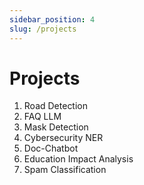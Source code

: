 ---
sidebar_position: 4
slug: /projects
---

# Projects

1. Road Detection
2. FAQ LLM
3. Mask Detection
4. Cybersecurity NER
5. Doc-Chatbot
6. Education Impact Analysis
7. Spam Classification